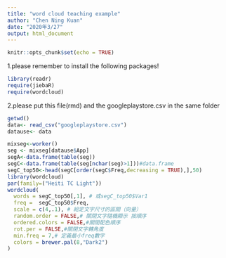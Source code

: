 ```yaml
---
title: "word cloud teaching example"
author: "Chen Ning Kuan"
date: "2020年3/27"
output: html_document
---
```


```r
knitr::opts_chunk$set(echo = TRUE)
```

1.please remember to install the following packages!

```r
library(readr)
require(jiebaR)
require(wordcloud)
```

2.please put this file(rmd) and the googleplaystore.csv in the same folder

```r

getwd()
data<- read_csv("googleplaystore.csv")
datause<- data

```

```r
mixseg<-worker()
seg <- mixseg[datause$App]
segA<-data.frame(table(seg))
segC<-data.frame(table(seg[nchar(seg)>1]))#data.frame
segC_top50<-head(segC[order(segC$Freq,decreasing = TRUE),],50)
library(wordcloud)
par(family=("Heiti TC Light"))
wordcloud(
  words = segC_top50[,1], # 或segC_top50$Var1
  freq =  segC_top50$Freq, 
  scale = c(4,.1), # 給定文字尺寸的區間（向量）
  random.order = FALSE,# 關閉文字隨機顯示 按順序
  ordered.colors = FALSE,#關閉配色順序
  rot.per = FALSE,#關閉文字轉角度
  min.freq = 7,# 定義最小freq數字 
  colors = brewer.pal(8,"Dark2")
)

```

